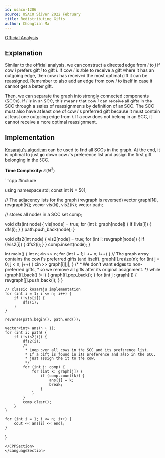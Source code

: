 ```yaml
---
id: usaco-1206
source: USACO Silver 2022 February
title: Redistributing Gifts
author: Chongtian Ma
---
```


[Official Analysis](http://www.usaco.org/current/data/sol_prob1_silver_feb22.html)

## Explanation

Similar to the official analysis, we can construct a directed edge from $i$ to $j$ if cow $i$ prefers gift $j$ to gift $i$.
If cow $i$ is able to receive a gift where it has an outgoing edge, then cow $i$ has received the most optimal gift it can be reassigned.
Remember to also add an edge from cow $i$ to itself in case it cannot get a better gift.

Then, we can separate the graph into strongly connected components (SCCs). If $i$ is in an SCC, this means that cow $i$ can receive
all gifts in the SCC through a series of reassignments by definition of an SCC. The SCC must also have at least one of cow $i$'s preferred gift
because it must contain at least one outgoing edge from $i$. If a cow does not belong in an SCC, it cannot receive a more optimal reassignment.

## Implementation

[Kosaraju's algorithm](https://en.wikipedia.org/wiki/Kosaraju's_algorithm) can be used to find all SCCs in the graph. At the end, it is optimal to just go down cow $i$'s preference list and assign the first gift belonging in the SCC.

**Time Complexity:** $\mathcal{O}(N^3)$

<LanguageSection>
<CPPSection>
```cpp
#include <bits/stdc++.h>

using namespace std;
const int N = 501;

// The adjacency lists for the graph (revgraph is reversed)
vector<int> graph[N], revgraph[N];
vector<bool> vis(N), vis2(N);
vector<int> path;

// stores all nodes in a SCC
set<int> comp;

void dfs(int node) {
	vis[node] = true;
	for (int i: graph[node]) {
		if (!vis[i]) {
			dfs(i);
		}
	}
	path.push_back(node);
}

void dfs2(int node) {
	vis2[node] = true;
	for (int i: revgraph[node]) {
		if (!vis2[i]) {
			dfs2(i);
		}
	}
	comp.insert(node);
}

int main() {
	int n;
	cin >> n;
	for (int i = 1; i <= n; i++) {
		// The graph array contains the cow i's preferred gifts (and itself).
		graph[i].resize(n);
		for (int j = 0; j < n; j++) {
			cin >> graph[i][j];
		}
		/*
		 * We don't want edges to non-preferred gifts,
		 * so we remove all gifts after its original assignment.
		 */
		while (graph[i].back() != i) {
			graph[i].pop_back();
		}
		for (int j : graph[i]) {
			revgraph[j].push_back(i);
		}
	}

	// classic kosaraju implementation
	for (int i = 1; i <= n; i++) {
		if (!vis[i]) {
			dfs(i);
		}
	}
	
	reverse(path.begin(), path.end());

	vector<int> ans(n + 1);
	for (int i: path) {
		if (!vis2[i]) {
			dfs2(i);
			/*
			 * Loop over all cows in the SCC and its preference list.
			 * If a gift is found in its preference and also in the SCC,
			 * just assign the it to the cow.
			 */
			for (int j: comp) {
				for (int k: graph[j]) {
					if (comp.count(k)) {
						ans[j] = k;
						break;
					}
				}
			}
			comp.clear();
		}
	}
	
	for (int i = 1; i <= n; i++) {
		cout << ans[i] << endl;
	}
}
```  
</CPPSection>
</LanguageSection>
